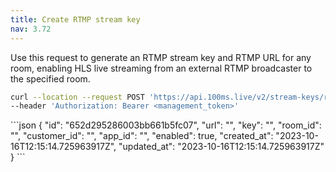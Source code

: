 ```yaml
---
title: Create RTMP stream key
nav: 3.72
---
```


Use this request to generate an RTMP stream key and RTMP URL for any room, enabling HLS live streaming from an external RTMP broadcaster to the specified room.

<PostRequest title="https://api.100ms.live/v2/stream-keys/room/<room_id>" />
<Request id="req-0">

```bash
curl --location --request POST 'https://api.100ms.live/v2/stream-keys/room/<room_id>' \
--header 'Authorization: Bearer <management_token>'
```
</Request>

<ResponseBox id="res-0" status="200 OK">
```json
{
    "id": "652d295286003bb661b5fc07",
    "url": "<rtmp_url>",
    "key": "<stream_key>",
    "room_id": "<room_id>",
    "customer_id": "<customer_id>",
    "app_id": "<app_id>",
    "enabled": true,
    "created_at": "2023-10-16T12:15:14.725963917Z",
    "updated_at": "2023-10-16T12:15:14.725963917Z"
}
```
</ResponseBox>

